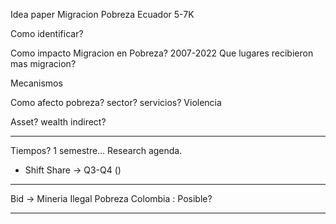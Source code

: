 Idea paper Migracion Pobreza Ecuador
5-7K

Como identificar? 

Como impacto Migracion en Pobreza? 2007-2022
Que lugares recibieron mas migracion?

Mecanismos

Como afecto pobreza? sector?
servicios?
Violencia

Asset? wealth indirect?

------------------------------------------------------

Tiempos? 1 semestre... Research agenda.

-  Shift Share -> Q3-Q4 ()

------------------------------------------------------

Bid -> Mineria Ilegal Pobreza
       Colombia
       : Posible?

------------------------------------------------------


